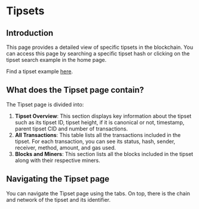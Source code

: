 # Tipsets

## Introduction

This page provides a detailed view of specific tipsets in the blockchain. You can access this page by searching a specific tipset hash or clicking on the tipset search example in the home page.

Find a tipset example [here](https://beryx.io/fil/mainnet/tipset/2708613).

## What does the Tipset page contain?

The Tipset page is divided into:

1. **Tipset Overview**: This section displays key information about the tipset such as its tipset ID, tipset height, if it is canonical or not, timestamp, parent tipset CID and number of transactions.
2. **All Transactions**: This table lists all the transactions included in the tipset. For each transaction, you can see its status, hash, sender, receiver, method, amount, and gas used.
3. **Blocks and Miners**: This section lists all the blocks included in the tipset along with their respective miners.

## Navigating the Tipset page

You can navigate the Tipset page using the tabs. On top, there is the chain and network of the tipset and its identifier.
